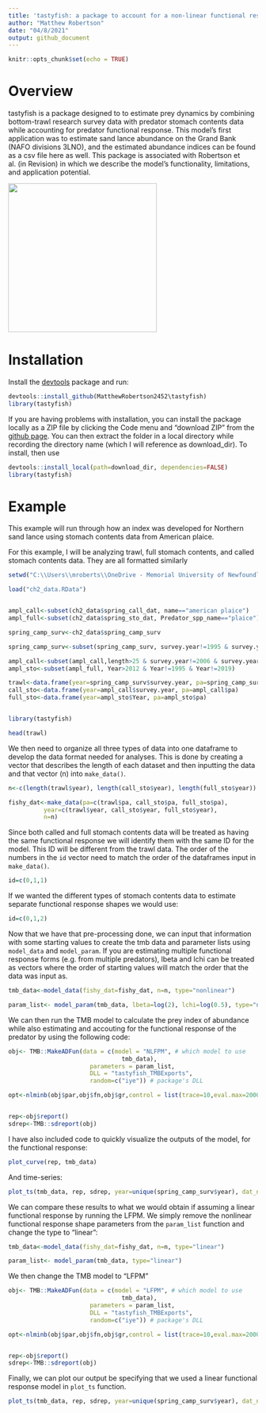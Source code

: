 ```yaml
---
title: 'tastyfish: a package to account for a non-linear functional response when estimating prey dynamics using predator diet data'
author: "Matthew Robertson"
date: "04/8/2021"
output: github_document
---
```


```r
knitr::opts_chunk$set(echo = TRUE)
```

# Overview

tastyfish is a package designed to to estimate prey dynamics by combining bottom-trawl research survey data with predator stomach contents data while accounting for predator functional response. This model's first application was to estimate sand lance abundance on the Grand Bank (NAFO divisions 3LNO), and the estimated abundance indices can be found as a csv file here as well. This package is associated with Robertson et al. (in Revision) in which we describe the model's functionality, limitations, and application potential.

<img src="hexsticker/hexsticker_tastyfish.png" width="300" />

# Installation

Install the [devtools](https://cran.r-project.org/web/packages/devtools/index.html) package and run:

```r
devtools::install_github(MatthewRobertson2452\tastyfish)
library(tastyfish)
```

If you are having problems with installation, you can install the package locally as a ZIP file by clicking the Code menu and "download ZIP" from the [github page](https://github.com/MatthewRobertson2452/tastyfish). You can then extract the folder in a local directory while recording the directory name (which I will reference as download_dir). To install, then use

```r
devtools::install_local(path=download_dir, dependencies=FALSE)
library(tastyfish)
```

# Example

This example will run through how an index was developed for Northern sand lance using stomach contents data from American plaice. 

For this example, I will be analyzing trawl, full stomach contents, and called stomach contents data. They are all formatted similarly

```r
setwd("C:\\Users\\mroberts\\OneDrive - Memorial University of Newfoundland\\Marine Institute\\Dissertation Plans\\Chapter 2\\Stomach-Content-Simulation\\New Parameterization")

load("ch2_data.RData")


ampl_call<-subset(ch2_data$spring_call_dat, name=="american plaice")
ampl_full<-subset(ch2_data$spring_sto_dat, Predator_spp_name=="plaice")

spring_camp_surv<-ch2_data$spring_camp_surv

spring_camp_surv<-subset(spring_camp_surv, survey.year!=1995 & survey.year!=2019)

ampl_call<-subset(ampl_call,length>25 & survey.year!=2006 & survey.year!=2016 & survey.year!=2017 & survey.year!=2018 & survey.year!=1995 & survey.year!=2019)
ampl_sto<-subset(ampl_full, Year>2012 & Year!=1995 & Year!=2019)

trawl<-data.frame(year=spring_camp_surv$survey.year, pa=spring_camp_surv$trawl_pa)
call_sto<-data.frame(year=ampl_call$survey.year, pa=ampl_call$pa)
full_sto<-data.frame(year=ampl_sto$Year, pa=ampl_sto$pa)


library(tastyfish)
```

```r
head(trawl)
```

We then need to organize all three types of data into one dataframe to develop the data format needed for analyses. This is done by creating a vector that describes the length of each dataset and then inputting the data and that vector (n) into `make_data()`.

```r
n<-c(length(trawl$year), length(call_sto$year), length(full_sto$year))

fishy_dat<-make_data(pa=c(trawl$pa, call_sto$pa, full_sto$pa),
          year=c(trawl$year, call_sto$year, full_sto$year),
          n=n)
```

Since both called and full stomach contents data will be treated as having the same functional response we will identify them with the same ID for the model. This ID will be different from the trawl data. The order of the numbers in the `id` vector need to match the order of the dataframes input in `make_data()`. 

```r
id=c(0,1,1)
```

If we wanted the different types of stomach contents data to estimate separate functional response shapes we would use: 

```r
id=c(0,1,2)
```

Now that we have that pre-processing done, we can input that information with some starting values to create the tmb data and parameter lists using `model_data` and `model_param`. If you are estimating multiple functional response forms (e.g. from multiple predators), lbeta and lchi can be treated as vectors where the order of starting values will match the order that the data was input as.

```r
tmb_data<-model_data(fishy_dat=fishy_dat, n=n, type="nonlinear")

param_list<- model_param(tmb_data, lbeta=log(2), lchi=log(0.5), type="nonlinear")
```

We can then run the TMB model to calculate the prey index of abundance while also estimating and accouting for the functional response of the predator by using the following code:

```r

obj<- TMB::MakeADFun(data = c(model = "NLFPM", # which model to use
                                tmb_data),
                       parameters = param_list,
                       DLL = "tastyfish_TMBExports", 
                       random=c("iye")) # package's DLL

opt<-nlminb(obj$par,obj$fn,obj$gr,control = list(trace=10,eval.max=2000,iter.max=1000),silent=TRUE)


rep<-obj$report()
sdrep<-TMB::sdreport(obj)
```

I have also included code to quickly visualize the outputs of the model, for the functional response:

```r
plot_curve(rep, tmb_data)
```

And time-series:

```r
plot_ts(tmb_data, rep, sdrep, year=unique(spring_camp_surv$year), dat_names=c("Trawl","Called","Full"), type="nonlinear")
```

We can compare these results to what we would obtain if assuming a linear functional response by running the LFPM. We simply remove the nonlinear functional response shape parameters from the `param_list` function and change the type to "linear":

```r
tmb_data<-model_data(fishy_dat=fishy_dat, n=n, type="linear")

param_list<- model_param(tmb_data, type="linear")
```

We then change the TMB model to "LFPM"

```r

obj<- TMB::MakeADFun(data = c(model = "LFPM", # which model to use
                                tmb_data),
                       parameters = param_list,
                       DLL = "tastyfish_TMBExports", 
                       random=c("iye")) # package's DLL

opt<-nlminb(obj$par,obj$fn,obj$gr,control = list(trace=10,eval.max=2000,iter.max=1000),silent=TRUE)


rep<-obj$report()
sdrep<-TMB::sdreport(obj)
```

Finally, we can plot our output be specifying that we used a linear functional response model in `plot_ts` function.

```r
plot_ts(tmb_data, rep, sdrep, year=unique(spring_camp_surv$year), dat_names=c("Trawl","Called","Full"), type="linear")
```


